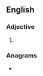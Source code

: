 ==English==

===Adjective===
{{head|en|adjective comparative form}}

# {{en-comparative of|feeble}}

===Anagrams===
* {{anagrams|en|Lefeber|Lefebre}}